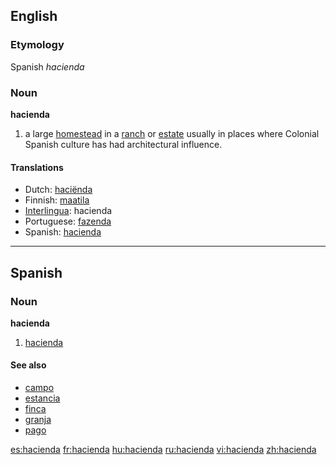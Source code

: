 ==English==

===Etymology===
Spanish ''hacienda''

===Noun===
'''hacienda'''

# a large [[homestead]] in a [[ranch]] or [[estate]] usually in places where Colonial Spanish culture has had architectural influence.

====Translations====
*Dutch: [[haciënda]]
*Finnish: [[maatila]]
*[[Interlingua]]: hacienda
*Portuguese: [[fazenda]] {{f}}
*Spanish: [[#Spanish|hacienda]] {{f}}

----

==Spanish==

===Noun===
'''hacienda''' {{f}}

# [[hacienda]]

====See also====
*[[campo]] {{m}}
*[[estancia]] {{f}}
*[[finca]] {{f}}
*[[granja]] {{f}}
*[[pago]] {{m}}

[[es:hacienda]]
[[fr:hacienda]]
[[hu:hacienda]]
[[ru:hacienda]]
[[vi:hacienda]]
[[zh:hacienda]]